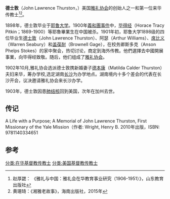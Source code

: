 '''德士敦'''（John Lawrence Thurston，{{bd|1874年||1904年|}}）美国[[雅礼协会|雅礼协会]]的创始人之一和第一位来华传教士<ref>赵厚勰：
《雅礼与中国：雅礼会在华教育事业研究（1906-1951）》，山东教育出版社</ref><ref>黄珊琦：《湘雅老故事》，海南出版社，2015年</ref>。

1898年，德士敦毕业于[[耶鲁大学|耶鲁大学]]。1900年[[義和團事件|義和團事件]]中，[[毕得经|毕得经]]（Horace Tracy Pitkin；1869-1900）等耶魯畢業生在中国被杀。1901年初，耶鲁大学1898级的四位毕业生[[德士敦|德士敦]]（John Lawrence Thurston）、阿瑟（Arthur Williams）、[[席比义|席比义]]（Warren Seabury）和[[盖葆耐|盖葆耐]]（Brownell Gage），在校务卿斯多克（Anson Phelps Stokes）的家中聚会，热切讨论，商定到海外传教。他們選擇去中國開展事業，向毕得经致敬。随后，他们组成了[[雅礼协会|雅礼协会]]。

1902年10月,雅礼协会选派德士敦携新婚妻子[[德本康|德本康]]（Matilda Calder Thurston）夫妇来华，筹办学校,选定湖南[[长沙|长沙]]为办学地点。湖南境内十多个差会的代表在长沙开会，议决邀请雅礼协会来长沙办学。

1903年，德士敦因患[[肺结核|肺结核]]回到美国，次年在加州去世。

==传记==
A Life with a Purpose; A Memorial of John Lawrence Thurston, First Missionary of the Yale Mission（作者: Wright, Henry B. 2010年出版，ISBN: 9781140334651
==参考==
{{reflist}}

[[分类:在华基督教传教士|分类:在华基督教传教士]]
[[分类:美国基督教传教士|分类:美国基督教传教士]]